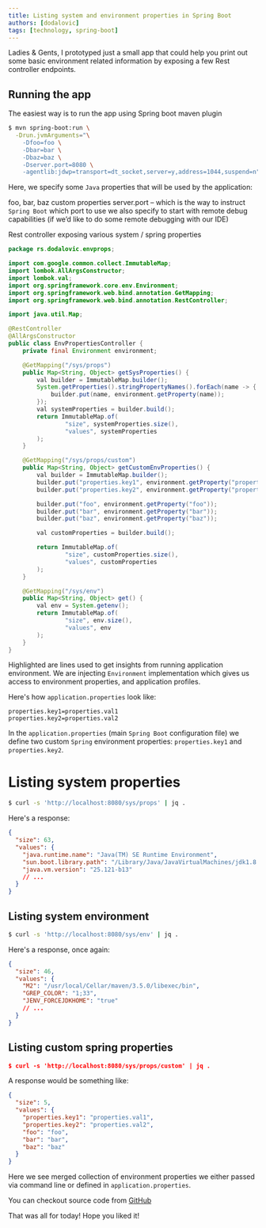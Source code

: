 ```yaml
---
title: Listing system and environment properties in Spring Boot
authors: [dodalovic]
tags: [technology, spring-boot]
---
```


Ladies & Gents, I prototyped just a small app that could help you print out some basic
environment related information by exposing a few Rest controller endpoints.

<!--truncate-->

## Running the app

The easiest way is to run the app using Spring boot maven plugin

```bash
$ mvn spring-boot:run \
  -Drun.jvmArguments="\
    -Dfoo=foo \
    -Dbar=bar \
    -Dbaz=baz \
    -Dserver.port=8080 \
    -agentlib:jdwp=transport=dt_socket,server=y,address=1044,suspend=n"
```

Here, we specify some `Java` properties that will be used by the application:

foo, bar, baz custom properties
server.port – which is the way to instruct `Spring Boot` which port to use
we also specify to start with remote debug capabilities (if we’d like to do some remote
debugging with our IDE)

Rest controller exposing various system / spring properties

```java
package rs.dodalovic.envprops;

import com.google.common.collect.ImmutableMap;
import lombok.AllArgsConstructor;
import lombok.val;
import org.springframework.core.env.Environment;
import org.springframework.web.bind.annotation.GetMapping;
import org.springframework.web.bind.annotation.RestController;

import java.util.Map;

@RestController
@AllArgsConstructor
public class EnvPropertiesController {
    private final Environment environment;

    @GetMapping("/sys/props")
    public Map<String, Object> getSysProperties() {
        val builder = ImmutableMap.builder();
        System.getProperties().stringPropertyNames().forEach(name -> {
            builder.put(name, environment.getProperty(name));
        });
        val systemProperties = builder.build();
        return ImmutableMap.of(
                "size", systemProperties.size(),
                "values", systemProperties
        );
    }

    @GetMapping("/sys/props/custom")
    public Map<String, Object> getCustomEnvProperties() {
        val builder = ImmutableMap.builder();
        builder.put("properties.key1", environment.getProperty("properties.key1"));
        builder.put("properties.key2", environment.getProperty("properties.key2"));

        builder.put("foo", environment.getProperty("foo"));
        builder.put("bar", environment.getProperty("bar"));
        builder.put("baz", environment.getProperty("baz"));

        val customProperties = builder.build();

        return ImmutableMap.of(
                "size", customProperties.size(),
                "values", customProperties
        );
    }

    @GetMapping("/sys/env")
    public Map<String, Object> get() {
        val env = System.getenv();
        return ImmutableMap.of(
                "size", env.size(),
                "values", env
        );
    }
}
```

Highlighted are lines used to get insights from running application environment. We are injecting
`Environment` implementation which gives us access to environment properties, and application
profiles.

Here's how `application.properties` look like:

```properties
properties.key1=properties.val1
properties.key2=properties.val2
```

In the `application.properties` (main `Spring Boot` configuration file) we define two custom
`Spring` environment properties: `properties.key1` and `properties.key2`.

# Listing system properties

```bash
$ curl -s 'http://localhost:8080/sys/props' | jq .
```

Here's a response:

```json
{
  "size": 63,
  "values": {
    "java.runtime.name": "Java(TM) SE Runtime Environment",
    "sun.boot.library.path": "/Library/Java/JavaVirtualMachines/jdk1.8.0_121.jdk/Contents/Home/jre/lib",
    "java.vm.version": "25.121-b13"
    // ...
  }
}
```

## Listing system environment

```bash
$ curl -s 'http://localhost:8080/sys/env' | jq .
```

Here's a response, once again:

```json
{
  "size": 46,
  "values": {
    "M2": "/usr/local/Cellar/maven/3.5.0/libexec/bin",
    "GREP_COLOR": "1;33",
    "JENV_FORCEJDKHOME": "true"
    // ...
  }
}
```

## Listing custom spring properties

```json
$ curl -s 'http://localhost:8080/sys/props/custom' | jq .
```

A response would be something like:

```json
{
  "size": 5,
  "values": {
    "properties.key1": "properties.val1",
    "properties.key2": "properties.val2",
    "foo": "foo",
    "bar": "bar",
    "baz": "baz"
  }
}
```

Here we see merged collection of environment properties we either passed via command line
or defined in `application.properties`.

You can checkout source code from [GitHub](https://github.com/dodalovic/env-properties-demo)

That was all for today! Hope you liked it!
